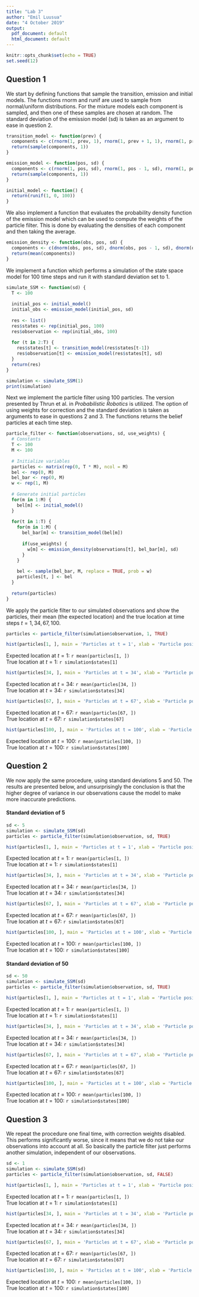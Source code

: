 ```yaml
---
title: "Lab 3"
author: "Emil Luusua"
date: "4 October 2019"
output:
  pdf_document: default
  html_document: default
---
```


```r
knitr::opts_chunk$set(echo = TRUE)
set.seed(12)
```

## Question 1
We start by defining functions that sample the transition, emission and initial models. The functions rnorm and runif are used to sample from normal/uniform distributions. For the mixture models each component is sampled, and then one of these samples are chosen at random. The standard deviation of the emission model (sd) is taken as an argument to ease in question 2.
```r
transition_model <- function(prev) {
  components <- c(rnorm(1, prev, 1), rnorm(1, prev + 1, 1), rnorm(1, prev + 2, 1))
  return(sample(components, 1))
}

emission_model <- function(pos, sd) {
  components <- c(rnorm(1, pos, sd), rnorm(1, pos - 1, sd), rnorm(1, pos + 1, sd))
  return(sample(components, 1))
}

initial_model <- function() {
  return(runif(1, 0, 100))
}
```

We also implement a function that evaluates the probability density function of the emission model which can be used to compute the weights of the particle filter. This is done by evaluating the densities of each component and then taking the average.
```r
emission_density <- function(obs, pos, sd) {
  components <- c(dnorm(obs, pos, sd), dnorm(obs, pos - 1, sd), dnorm(obs, pos + 1, sd))
  return(mean(components))
}
```

We implement a function which performs a simulation of the state space model for 100 time steps and run it with standard deviation set to 1.
```r
simulate_SSM <- function(sd) {
  T <- 100
  
  initial_pos <- initial_model()
  initial_obs <- emission_model(initial_pos, sd)
  
  res <- list()
  res$states <- rep(initial_pos, 100)
  res$observation <- rep(initial_obs, 100)
  
  for (t in 2:T) {
    res$states[t] <- transition_model(res$states[t-1])
    res$observation[t] <- emission_model(res$states[t], sd)
  }
  return(res)
}

simulation <- simulate_SSM(1)
print(simulation)
```

Next we implement the particle filter using 100 particles. The version presented by Thrun et al. in *Probabilistic Robotics* is utilized. The option of using weights for correction and the standard deviation is taken as arguments to ease in questions 2 and 3. The functions returns the belief particles at each time step.
```r
particle_filter <- function(observations, sd, use_weights) {
  # Constants
  T <- 100
  M <- 100
  
  # Initialize variables
  particles <- matrix(rep(0, T * M), ncol = M)
  bel <- rep(0, M)
  bel_bar <- rep(0, M)
  w <- rep(1, M)
  
  # Generate initial particles
  for(m in 1:M) {
    bel[m] <- initial_model()
  }
  
  for(t in 1:T) {
    for(m in 1:M) {
      bel_bar[m] <- transition_model(bel[m])
      
      if(use_weights) {
        w[m] <- emission_density(observations[t], bel_bar[m], sd)
      }
    }
    
    bel <- sample(bel_bar, M, replace = TRUE, prob = w)
    particles[t, ] <- bel
  }
  
  return(particles)
}
```

We apply the particle filter to our simulated observations and show the particles, their mean (the expected location) and the true location at time steps $t = 1, 34, 67, 100$.
```r
particles <- particle_filter(simulation$observation, 1, TRUE)
```

```r
hist(particles[1, ], main = 'Particles at t = 1', xlab = 'Particle position', ylab = '# of particles')
```

Expected location at $t = 1$: `r mean(particles[1, ])`  
True location at $t = 1$: `r simulation$states[1]`

```r
hist(particles[34, ], main = 'Particles at t = 34', xlab = 'Particle position', ylab = '# of particles')
```

Expected location at $t = 34$: `r mean(particles[34, ])`  
True location at $t = 34$: `r simulation$states[34]`

```r
hist(particles[67, ], main = 'Particles at t = 67', xlab = 'Particle position', ylab = '# of particles')
```

Expected location at $t = 67$: `r mean(particles[67, ])`  
True location at $t = 67$: `r simulation$states[67]`

```r
hist(particles[100, ], main = 'Particles at t = 100', xlab = 'Particle position', ylab = '# of particles')
```

Expected location at $t = 100$: `r mean(particles[100, ])`  
True location at $t = 100$: `r simulation$states[100]`

## Question 2
We now apply the same procedure, using standard deviations 5 and 50. The results are presented below, and unsurprisingly the conclusion is that the higher degree of variance in our observations cause the model to make more inaccurate predictions.

#### Standard deviation of 5
```r
sd <- 5
simulation <- simulate_SSM(sd)
particles <- particle_filter(simulation$observation, sd, TRUE)
```

```r
hist(particles[1, ], main = 'Particles at t = 1', xlab = 'Particle position', ylab = '# of particles')
```

Expected location at $t = 1$: `r mean(particles[1, ])`  
True location at $t = 1$: `r simulation$states[1]`

```r
hist(particles[34, ], main = 'Particles at t = 34', xlab = 'Particle position', ylab = '# of particles')
```

Expected location at $t = 34$: `r mean(particles[34, ])`  
True location at $t = 34$: `r simulation$states[34]`

```r
hist(particles[67, ], main = 'Particles at t = 67', xlab = 'Particle position', ylab = '# of particles')
```

Expected location at $t = 67$: `r mean(particles[67, ])`  
True location at $t = 67$: `r simulation$states[67]`

```r
hist(particles[100, ], main = 'Particles at t = 100', xlab = 'Particle position', ylab = '# of particles')
```

Expected location at $t = 100$: `r mean(particles[100, ])`  
True location at $t = 100$: `r simulation$states[100]`

#### Standard deviation of 50
```r
sd <- 50
simulation <- simulate_SSM(sd)
particles <- particle_filter(simulation$observation, sd, TRUE)
```

```r
hist(particles[1, ], main = 'Particles at t = 1', xlab = 'Particle position', ylab = '# of particles')
```

Expected location at $t = 1$: `r mean(particles[1, ])`  
True location at $t = 1$: `r simulation$states[1]`

```r
hist(particles[34, ], main = 'Particles at t = 34', xlab = 'Particle position', ylab = '# of particles')
```

Expected location at $t = 34$: `r mean(particles[34, ])`  
True location at $t = 34$: `r simulation$states[34]`

```r
hist(particles[67, ], main = 'Particles at t = 67', xlab = 'Particle position', ylab = '# of particles')
```

Expected location at $t = 67$: `r mean(particles[67, ])`  
True location at $t = 67$: `r simulation$states[67]`

```r
hist(particles[100, ], main = 'Particles at t = 100', xlab = 'Particle position', ylab = '# of particles')
```

Expected location at $t = 100$: `r mean(particles[100, ])`  
True location at $t = 100$: `r simulation$states[100]`

## Question 3
We repeat the procedure one final time, with correction weights disabled. This performs significantly worse, since it means that we do not take our observations into account at all. So basically the particle filter just performs another simulation, independent of our observations.

```r
sd <- 1
simulation <- simulate_SSM(sd)
particles <- particle_filter(simulation$observation, sd, FALSE)
```

```r
hist(particles[1, ], main = 'Particles at t = 1', xlab = 'Particle position', ylab = '# of particles')
```

Expected location at $t = 1$: `r mean(particles[1, ])`  
True location at $t = 1$: `r simulation$states[1]`

```r
hist(particles[34, ], main = 'Particles at t = 34', xlab = 'Particle position', ylab = '# of particles')
```

Expected location at $t = 34$: `r mean(particles[34, ])`  
True location at $t = 34$: `r simulation$states[34]`

```r
hist(particles[67, ], main = 'Particles at t = 67', xlab = 'Particle position', ylab = '# of particles')
```

Expected location at $t = 67$: `r mean(particles[67, ])`  
True location at $t = 67$: `r simulation$states[67]`

```r
hist(particles[100, ], main = 'Particles at t = 100', xlab = 'Particle position', ylab = '# of particles')
```

Expected location at $t = 100$: `r mean(particles[100, ])`  
True location at $t = 100$: `r simulation$states[100]`